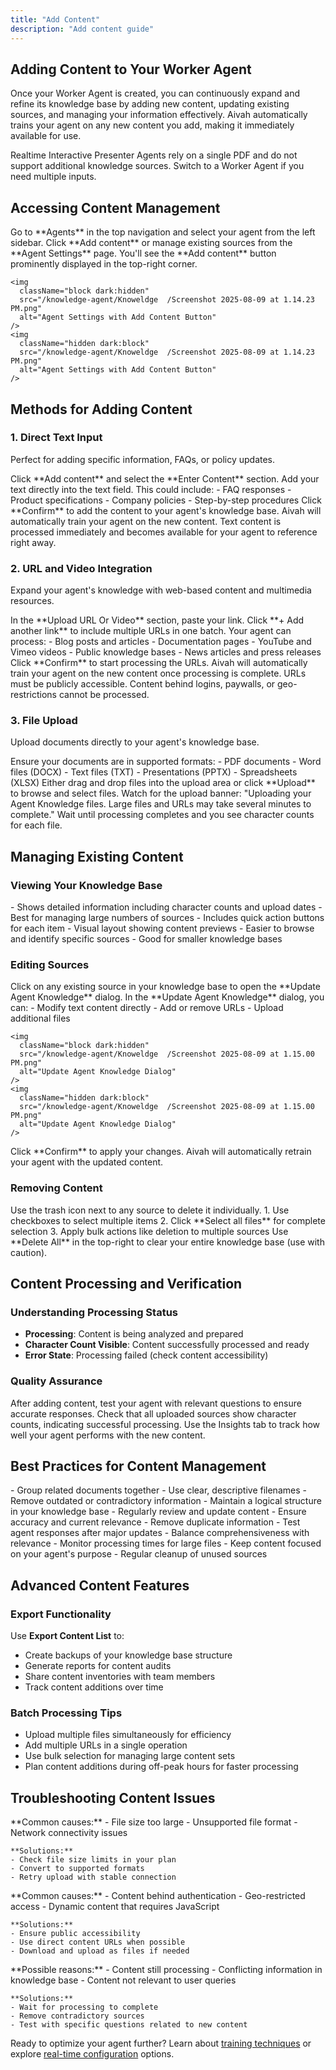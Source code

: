 ```yaml
---
title: "Add Content"
description: "Add content guide"
---
```


## Adding Content to Your Worker Agent

Once your Worker Agent is created, you can continuously expand and refine its knowledge base by adding new content, updating existing sources, and managing your information effectively. Aivah automatically trains your agent on any new content you add, making it immediately available for use.

<Note>Realtime Interactive Presenter Agents rely on a single PDF and do not support additional knowledge sources. Switch to a Worker Agent if you need multiple inputs.</Note>

## Accessing Content Management

<Steps>
  <Step title="Navigate to Agent Settings">
    Go to **Agents** in the top navigation and select your agent from the left sidebar.
  </Step>
  <Step title="Open Content Management">
    Click **Add content** or manage existing sources from the **Agent Settings** page. You'll see the **Add content** button prominently displayed in the top-right corner.
    
    <img
      className="block dark:hidden"
      src="/knowledge-agent/Knoweldge  /Screenshot 2025-08-09 at 1.14.23 PM.png"
      alt="Agent Settings with Add Content Button"
    />
    <img
      className="hidden dark:block"
      src="/knowledge-agent/Knoweldge  /Screenshot 2025-08-09 at 1.14.23 PM.png"
      alt="Agent Settings with Add Content Button"
    />
  </Step>
</Steps>

## Methods for Adding Content

### 1. Direct Text Input

Perfect for adding specific information, FAQs, or policy updates.

<Steps>
  <Step title="Open Text Editor">
    Click **Add content** and select the **Enter Content** section.
  </Step>
  <Step title="Paste Your Content">
    Add your text directly into the text field. This could include:
    - FAQ responses
    - Product specifications
    - Company policies
    - Step-by-step procedures
  </Step>
  <Step title="Save Changes">
    Click **Confirm** to add the content to your agent's knowledge base. Aivah will automatically train your agent on the new content.
  </Step>
</Steps>

<Tip>
Text content is processed immediately and becomes available for your agent to reference right away.
</Tip>

### 2. URL and Video Integration

Expand your agent's knowledge with web-based content and multimedia resources.

<Steps>
  <Step title="Access URL Input">
    In the **Upload URL Or Video** section, paste your link.
  </Step>
  <Step title="Add Multiple Sources">
    Click **+ Add another link** to include multiple URLs in one batch.
  </Step>
  <Step title="Supported Content Types">
    Your agent can process:
    - Blog posts and articles
    - Documentation pages
    - YouTube and Vimeo videos
    - Public knowledge bases
    - News articles and press releases
  </Step>
  <Step title="Confirm Addition">
    Click **Confirm** to start processing the URLs. Aivah will automatically train your agent on the new content once processing is complete.
  </Step>
</Steps>

<Warning>
URLs must be publicly accessible. Content behind logins, paywalls, or geo-restrictions cannot be processed.
</Warning>

### 3. File Upload

Upload documents directly to your agent's knowledge base.

<Steps>
  <Step title="Prepare Your Files">
    Ensure your documents are in supported formats:
    - PDF documents
    - Word files (DOCX)
    - Text files (TXT)
    - Presentations (PPTX)
    - Spreadsheets (XLSX)
  </Step>
  <Step title="Upload Process">
    Either drag and drop files into the upload area or click **Upload** to browse and select files.
  </Step>
  <Step title="Monitor Processing">
    Watch for the upload banner: "Uploading your Agent Knowledge files. Large files and URLs may take several minutes to complete."
  </Step>
  <Step title="Verify Upload">
    Wait until processing completes and you see character counts for each file.
  </Step>
</Steps>

## Managing Existing Content

### Viewing Your Knowledge Base

<Tabs>
  <Tab title="List View">
    - Shows detailed information including character counts and upload dates
    - Best for managing large numbers of sources
    - Includes quick action buttons for each item
  </Tab>
  
  <Tab title="Card View">
    - Visual layout showing content previews
    - Easier to browse and identify specific sources
    - Good for smaller knowledge bases
  </Tab>
</Tabs>

### Editing Sources

<Steps>
  <Step title="Select Content">
    Click on any existing source in your knowledge base to open the **Update Agent Knowledge** dialog.
  </Step>
  <Step title="Make Changes">
    In the **Update Agent Knowledge** dialog, you can:
    - Modify text content directly
    - Add or remove URLs
    - Upload additional files
    
    <img
      className="block dark:hidden"
      src="/knowledge-agent/Knoweldge  /Screenshot 2025-08-09 at 1.15.00 PM.png"
      alt="Update Agent Knowledge Dialog"
    />
    <img
      className="hidden dark:block"
      src="/knowledge-agent/Knoweldge  /Screenshot 2025-08-09 at 1.15.00 PM.png"
      alt="Update Agent Knowledge Dialog"
    />
  </Step>
  <Step title="Save Updates">
    Click **Confirm** to apply your changes. Aivah will automatically retrain your agent with the updated content.
  </Step>
</Steps>

### Removing Content

<AccordionGroup>
  <Accordion title="Individual Removal">
    Use the trash icon next to any source to delete it individually.
  </Accordion>
  
  <Accordion title="Bulk Operations">
    1. Use checkboxes to select multiple items
    2. Click **Select all files** for complete selection
    3. Apply bulk actions like deletion to multiple sources
  </Accordion>
  
  <Accordion title="Complete Reset">
    Use **Delete All** in the top-right to clear your entire knowledge base (use with caution).
  </Accordion>
</AccordionGroup>

## Content Processing and Verification

### Understanding Processing Status

- **Processing**: Content is being analyzed and prepared
- **Character Count Visible**: Content successfully processed and ready
- **Error State**: Processing failed (check content accessibility)

### Quality Assurance

<Steps>
  <Step title="Test Agent Responses">
    After adding content, test your agent with relevant questions to ensure accurate responses.
  </Step>
  <Step title="Verify Completeness">
    Check that all uploaded sources show character counts, indicating successful processing.
  </Step>
  <Step title="Monitor Performance">
    Use the Insights tab to track how well your agent performs with the new content.
  </Step>
</Steps>

## Best Practices for Content Management

<AccordionGroup>
  <Accordion title="Content Organization">
    - Group related documents together
    - Use clear, descriptive filenames
    - Remove outdated or contradictory information
    - Maintain a logical structure in your knowledge base
  </Accordion>
  
  <Accordion title="Quality Control">
    - Regularly review and update content
    - Ensure accuracy and current relevance
    - Remove duplicate information
    - Test agent responses after major updates
  </Accordion>
  
  <Accordion title="Performance Optimization">
    - Balance comprehensiveness with relevance
    - Monitor processing times for large files
    - Keep content focused on your agent's purpose
    - Regular cleanup of unused sources
  </Accordion>
</AccordionGroup>

## Advanced Content Features

### Export Functionality

Use **Export Content List** to:
- Create backups of your knowledge base structure
- Generate reports for content audits
- Share content inventories with team members
- Track content additions over time

### Batch Processing Tips

- Upload multiple files simultaneously for efficiency
- Add multiple URLs in a single operation
- Use bulk selection for managing large content sets
- Plan content additions during off-peak hours for faster processing

## Troubleshooting Content Issues

<AccordionGroup>
  <Accordion title="Upload Failures">
    **Common causes:**
    - File size too large
    - Unsupported file format
    - Network connectivity issues
    
    **Solutions:**
    - Check file size limits in your plan
    - Convert to supported formats
    - Retry upload with stable connection
  </Accordion>
  
  <Accordion title="URL Processing Issues">
    **Common causes:**
    - Content behind authentication
    - Geo-restricted access
    - Dynamic content that requires JavaScript
    
    **Solutions:**
    - Ensure public accessibility
    - Use direct content URLs when possible
    - Download and upload as files if needed
  </Accordion>
  
  <Accordion title="Agent Not Using New Content">
    **Possible reasons:**
    - Content still processing
    - Conflicting information in knowledge base
    - Content not relevant to user queries
    
    **Solutions:**
    - Wait for processing to complete
    - Remove contradictory sources
    - Test with specific questions related to new content
  </Accordion>
</AccordionGroup>

Ready to optimize your agent further? Learn about [training techniques](/knowledge-agent/train-agent) or explore [real-time configuration](/knowledge-agent/realtime) options.

